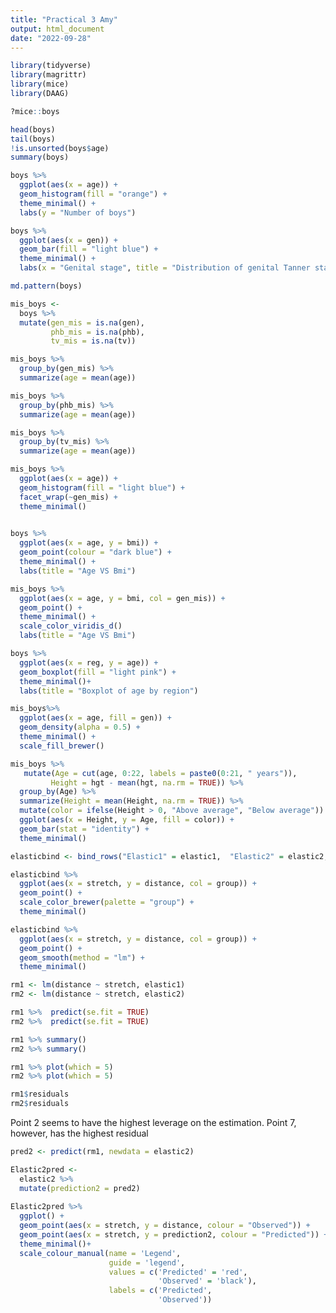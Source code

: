 ```yaml
---
title: "Practical 3 Amy"
output: html_document
date: "2022-09-28"
---
```

```r

library(tidyverse)
library(magrittr)
library(mice)
library(DAAG)

?mice::boys

```

```r

head(boys)
tail(boys)
!is.unsorted(boys$age)
summary(boys)

```

```r
boys %>% 
  ggplot(aes(x = age)) +
  geom_histogram(fill = "orange") +
  theme_minimal() +
  labs(y = "Number of boys")
```
```r
boys %>% 
  ggplot(aes(x = gen)) + 
  geom_bar(fill = "light blue") + 
  theme_minimal() +
  labs(x = "Genital stage", title = "Distribution of genital Tanner stage")
```
```r
md.pattern(boys)

mis_boys <- 
  boys %>% 
  mutate(gen_mis = is.na(gen),
         phb_mis = is.na(phb),
         tv_mis = is.na(tv))
```

```r
mis_boys %>% 
  group_by(gen_mis) %>% 
  summarize(age = mean(age))

mis_boys %>% 
  group_by(phb_mis) %>% 
  summarize(age = mean(age))

mis_boys %>% 
  group_by(tv_mis) %>% 
  summarize(age = mean(age))

```
```r
mis_boys %>% 
  ggplot(aes(x = age)) +
  geom_histogram(fill = "light blue") +
  facet_wrap(~gen_mis) +
  theme_minimal() 
  
```
```r
boys %>% 
  ggplot(aes(x = age, y = bmi)) + 
  geom_point(colour = "dark blue") + 
  theme_minimal() +
  labs(title = "Age VS Bmi")
```
```r
mis_boys %>% 
  ggplot(aes(x = age, y = bmi, col = gen_mis)) + 
  geom_point() + 
  theme_minimal() +
  scale_color_viridis_d()
  labs(title = "Age VS Bmi")
```

```r
boys %>% 
  ggplot(aes(x = reg, y = age)) +
  geom_boxplot(fill = "light pink") +
  theme_minimal()+
  labs(title = "Boxplot of age by region")
```
```r
mis_boys%>% 
  ggplot(aes(x = age, fill = gen)) +
  geom_density(alpha = 0.5) +
  theme_minimal() +
  scale_fill_brewer() 
```

```r
mis_boys %>% 
   mutate(Age = cut(age, 0:22, labels = paste0(0:21, " years")),
         Height = hgt - mean(hgt, na.rm = TRUE)) %>%
  group_by(Age) %>%
  summarize(Height = mean(Height, na.rm = TRUE)) %>%
  mutate(color = ifelse(Height > 0, "Above average", "Below average")) %>%
  ggplot(aes(x = Height, y = Age, fill = color)) +
  geom_bar(stat = "identity") +
  theme_minimal() 

```

```r
elasticbind <- bind_rows("Elastic1" = elastic1,  "Elastic2" = elastic2,.id = "group")
```

```r

elasticbind %>% 
  ggplot(aes(x = stretch, y = distance, col = group)) +
  geom_point() +
  scale_color_brewer(palette = "group") +
  theme_minimal()
```
```r

elasticbind %>% 
  ggplot(aes(x = stretch, y = distance, col = group)) +
  geom_point() +
  geom_smooth(method = "lm") +
  theme_minimal()
```

```r
rm1 <- lm(distance ~ stretch, elastic1)
rm2 <- lm(distance ~ stretch, elastic2)

rm1 %>%  predict(se.fit = TRUE)
rm2 %>%  predict(se.fit = TRUE)

rm1 %>% summary()
rm2 %>% summary()


```

```r
rm1 %>% plot(which = 5)
rm2 %>% plot(which = 5)

rm1$residuals
rm2$residuals
```
Point 2 seems to have the highest leverage on the estimation. Point 7, however, has the highest residual

```r
pred2 <- predict(rm1, newdata = elastic2)

```

```r
Elastic2pred <-
  elastic2 %>% 
  mutate(prediction2 = pred2)
  
Elastic2pred %>% 
  ggplot() +
  geom_point(aes(x = stretch, y = distance, colour = "Observed")) +
  geom_point(aes(x = stretch, y = prediction2, colour = "Predicted")) +
  theme_minimal()+
  scale_colour_manual(name = 'Legend', 
                      guide = 'legend',
                      values = c('Predicted' = 'red',
                                 'Observed' = 'black'), 
                      labels = c('Predicted',
                                 'Observed'))
  
```
  
